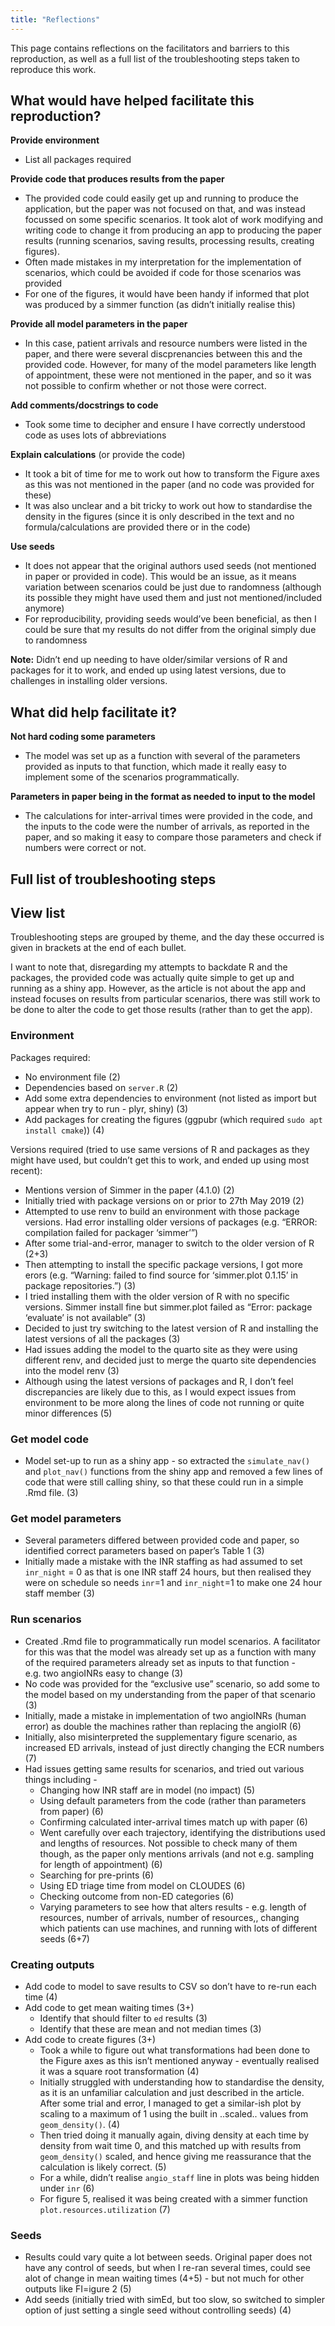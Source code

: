 ```yaml
---
title: "Reflections"
---
```


This page contains reflections on the facilitators and barriers to this reproduction, as well as a full list of the troubleshooting steps taken to reproduce this work.

## What would have helped facilitate this reproduction?

**Provide environment**

* List all packages required

**Provide code that produces results from the paper**

* The provided code could easily get up and running to produce the application, but the paper was not focused on that, and was instead focussed on some specific scenarios. It took alot of work modifying and writing code to change it from producing an app to producing the paper results (running scenarios, saving results, processing results, creating figures).
* Often made mistakes in my interpretation for the implementation of scenarios, which could be avoided if code for those scenarios was provided
* For one of the figures, it would have been handy if informed that plot was produced by a simmer function (as didn't initially realise this)

**Provide all model parameters in the paper**

* In this case, patient arrivals and resource numbers were listed in the paper, and there were several discprenancies between this and the provided code. However, for many of the model parameters like length of appointment, these were not mentioned in the paper, and so it was not possible to confirm whether or not those were correct.

**Add comments/docstrings to code**

* Took some time to decipher and ensure I have correctly understood code as uses lots of abbreviations

**Explain calculations** (or provide the code)

* It took a bit of time for me to work out how to transform the Figure axes as this was not mentioned in the paper (and no code was provided for these)
* It was also unclear and a bit tricky to work out how to standardise the density in the figures (since it is only described in the text and no formula/calculations are provided there or in the code)

**Use seeds**

* It does not appear that the original authors used seeds (not mentioned in paper or provided in code). This would be an issue, as it means variation between scenarios could be just due to randomness (although its possible they might have used them and just not mentioned/included anymore)
* For reproducibility, providing seeds would've been beneficial, as then I could be sure that my results do not differ from the original simply due to randomness

**Note:** Didn't end up needing to have older/similar versions of R and packages for it to work, and ended up using latest versions, due to challenges in installing older versions.

## What did help facilitate it?

**Not hard coding some parameters**

* The model was set up as a function with several of the parameters provided as inputs to that function, which made it really easy to implement some of the scenarios programmatically.

**Parameters in paper being in the format as needed to input to the model**

* The calculations for inter-arrival times were provided in the code, and the inputs to the code were the number of arrivals, as reported in the paper, and so making it easy to compare those parameters and check if numbers were correct or not.

## Full list of troubleshooting steps

::: {.callout-note appearance="minimal" collapse=true}
## View list

Troubleshooting steps are grouped by theme, and the day these occurred is given in brackets at the end of each bullet.

I want to note that, disregarding my attempts to backdate R and the packages, the provided code was actually quite simple to get up and running as a shiny app. However, as the article is not about the app and instead focuses on results from particular scenarios, there was still work to be done to alter the code to get those results (rather than to get the app).

### Environment

Packages required:

* No environment file (2)
* Dependencies based on `server.R` (2)
* Add some extra dependencies to environment (not listed as import but appear when try to run - plyr, shiny) (3)
* Add packages for creating the figures (ggpubr (which required `sudo apt install cmake`)) (4)

Versions required (tried to use same versions of R and packages as they might have used, but couldn't get this to work, and ended up using most recent):

* Mentions version of Simmer in the paper (4.1.0) (2)
* Initially tried with package versions on or prior to 27th May 2019 (2)
* Attempted to use renv to build an environment with those package versions. Had error installing older versions of packages (e.g. "ERROR: compilation failed for packager 'simmer'")
* After some trial-and-error, manager to switch to the older version of R (2+3)
* Then attempting to install the specific package versions, I got more erors (e.g. "Warning: failed to find source for 'simmer.plot 0.1.15' in package repositories.") (3)
* I tried installing them with the older version of R with no specific versions. Simmer install fine but simmer.plot failed as "Error: package 'evaluate' is not available" (3)
* Decided to just try switching to the latest version of R and installing the latest versions of all the packages (3)
* Had issues adding the model to the quarto site as they were using different renv, and decided just to merge the quarto site dependencies into the model renv (3)
* Although using the latest versions of packages and R, I don't feel discrepancies are likely due to this, as I would expect issues from environment to be more along the lines of code not running or quite minor differences (5)

### Get model code

* Model set-up to run as a shiny app - so extracted the `simulate_nav()` and `plot_nav()` functions from the shiny app and removed a few lines of code that were still calling shiny, so that these could run in a simple .Rmd file. (3)

### Get model parameters

* Several parameters differed between provided code and paper, so identified correct parameters based on paper's Table 1 (3)
* Initially made a mistake with the INR staffing as had assumed to set `inr_night` = 0 as that is one INR staff 24 hours, but then realised they were on schedule so needs `inr`=1 and `inr_night`=1 to make one 24 hour staff member (3)

### Run scenarios

* Created .Rmd file to programmatically run model scenarios. A facilitator for this was that the model was already set up as a function with many of the required parameters already set as inputs to that function - e.g. two angioINRs easy to change (3)
* No code was provided for the "exclusive use" scenario, so add some to the model based on my understanding from the paper of that scenario (3)
* Initially, made a mistake in implementation of two angioINRs (human error) as double the machines rather than replacing the angioIR (6)
* Initially, also misinterpreted the supplementary figure scenario, as increased ED arrivals, instead of just directly changing the ECR numbers (7)
* Had issues getting same results for scenarios, and tried out various things including -
    * Changing how INR staff are in model (no impact) (5)
    * Using default parameters from the code (rather than parameters from paper) (6)
    * Confirming calculated inter-arrival times match up with paper (6)
    * Went carefully over each trajectory, identifying the distributions used and lengths of resources. Not possible to check many of them though, as the paper only mentions arrivals (and not e.g. sampling for length of appointment) (6)
    * Searching for pre-prints (6)
    * Using ED triage time from model on CLOUDES (6)
    * Checking outcome from non-ED categories (6)
    * Varying parameters to see how that alters results - e.g. length of resources, number of arrivals, number of resources,, changing which patients can use machines, and running with lots of different seeds (6+7)

### Creating outputs

* Add code to model to save results to CSV so don't have to re-run each time (4)
* Add code to get mean waiting times (3+)
    * Identify that should filter to `ed` results (3)
    * Identify that these are mean and not median times (3)
* Add code to create figures (3+)
    * Took a while to figure out what transformations had been done to the Figure axes as this isn't mentioned anyway - eventually realised it was a square root transformation (4)
    * Initially struggled with understanding how to standardise the density, as it is an unfamiliar calculation and just described in the article. After some trial and error, I managed to get a similar-ish plot by scaling to a maximum of 1 using the built in ..scaled.. values from `geom_density()`. (4)
    * Then tried doing it manually again, diving density at each time by density from wait time 0, and this matched up with results from `geom_density()` scaled, and hence giving me reassurance that the calculation is likely correct. (5)
    * For a while, didn't realise `angio_staff` line in plots was being hidden under `inr` (6)
    * For figure 5, realised it was being created with a simmer function `plot.resources.utilization` (7)

### Seeds

* Results could vary quite a lot between seeds. Original paper does not have any control of seeds, but when I re-ran several times, could see alot of change in mean waiting times (4+5) - but not much for other outputs like FI=igure 2 (5)
* Add seeds (initially tried with simEd, but too slow, so switched to simpler option of just setting a single seed without controlling seeds) (4)

:::